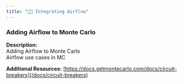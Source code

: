 ```yaml
---
title: "🧑‍🎓 Integrating Airflow"
---
```


### Adding Airflow to Monte Carlo

**Description:**  
Adding Airflow to Monte Carlo  
Airflow use cases in MC

**Additional Resources:** [https://docs.getmontecarlo.com/docs/circuit-breakers](/docs/circuit-breakers)